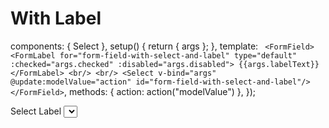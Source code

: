 
<Meta id="vue-select--label" title="Vue.js Component/Select" component={Select} argTypes={argTypes} />

# With Label

  components: { Select },
  setup() {
    return { args };
  },
  template: `
  <FormField>
    <FormLabel for="form-field-with-select-and-label" type="default" :checked="args.checked" :disabled="args.disabled">
        {{args.labelText}}
    </FormLabel>
    <br/>
    <br/>
    <Select v-bind="args" @update:modelValue="action" id="form-field-with-select-and-label"/>
  </FormField>`,
  methods: { action: action("modelValue") },
});

<Canvas>
  <Story
    name="With Label"
    args={{ labelText: "Select Label", options, modelValue: 2 }}
    parameters={{
      docs: {
        source: {
          code: `
  <FormField>
    <FormLabel for="form-field-with-select-and-label" type="default">Select Label</FormLabel>
    <Select :options="options" :modelValue="2" id="form-field-with-select-and-label" />
  </FormField>`,
        },
      },
    }}
  >
    {Template.bind({})}
  </Story>
</Canvas>
